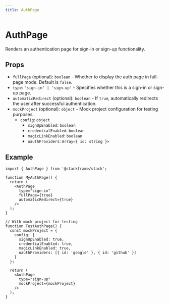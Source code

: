 ```yaml
---
title: AuthPage
---
```


# AuthPage

Renders an authentication page for sign-in or sign-up functionality.

## Props

- `fullPage` (optional): `boolean` - Whether to display the auth page in full-page mode. Default is `false`.
- `type`: `'sign-in' | 'sign-up'` - Specifies whether this is a sign-in or sign-up page.
- `automaticRedirect` (optional): `boolean` - If `true`, automatically redirects the user after successful authentication.
- `mockProject` (optional): `object` - Mock project configuration for testing purposes.
  - `config`: `object`
    - `signUpEnabled`: `boolean`
    - `credentialEnabled`: `boolean`
    - `magicLinkEnabled`: `boolean`
    - `oauthProviders`: `Array<{ id: string }>`

## Example

```tsx
import { AuthPage } from '@stackframe/stack';

function MyAuthPage() {
  return (
    <AuthPage
      type="sign-in"
      fullPage={true}
      automaticRedirect={true}
    />
  );
}

// With mock project for testing
function TestAuthPage() {
  const mockProject = {
    config: {
      signUpEnabled: true,
      credentialEnabled: true,
      magicLinkEnabled: true,
      oauthProviders: [{ id: 'google' }, { id: 'github' }]
    }
  };

  return (
    <AuthPage
      type="sign-up"
      mockProject={mockProject}
    />
  );
}
```